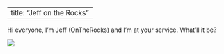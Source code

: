 
---
title: "Jeff on the Rocks"
---

Hi everyone, I'm Jeff (OnTheRocks) and I'm at your service. What'll it be?

![](/Users/christineiyer/jeffontherocks/JeffFolder/jeffontherocks/bar.jpg)